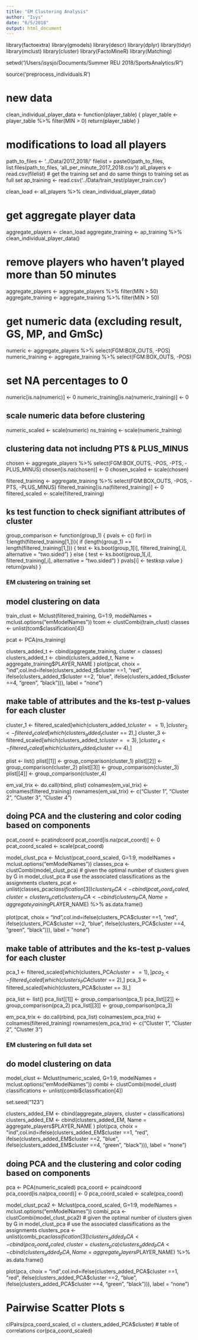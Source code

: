 ```yaml
---
title: "EM Clustering Analysis"
author: "Isys"
date: "6/5/2018"
output: html_document
---
```


library(factoextra)
library(gmodels)
library(descr)
library(dplyr)
library(tidyr)
library(mclust)
library(cluster)
library(FactoMineR)
library(Matching)

setwd("/Users/isysjo/Documents/Summer REU 2018/SportsAnalytics/R")

source('preprocess_individuals.R')



# new data
clean_individual_player_data <- function(player_table) {
  player_table <- player_table %>%
    filter(MIN > 0)
  return(player_table)
}

# modifications to load all players
path_to_files <- '../Data/2017_2018/'
filelist = paste0(path_to_files, list.files(path_to_files, 'all_per_minute_2017_2018.csv'))
all_players <- read.csv(filelist)
# get the training set and do same things to training set as full set
ap_training <- read.csv('../Data/train_test/player_train.csv')

clean_load <- all_players %>% clean_individual_player_data()

# get aggregate player data
 aggregate_players <- clean_load
aggregate_training <- ap_training %>% clean_individual_player_data()

# remove players who haven't played more than 50 minutes
aggregate_players <- aggregate_players %>% filter(MIN > 50)
aggregate_training <- aggregate_training %>% filter(MIN > 50)

# get numeric data (excluding result, GS, MP, and GmSc)
numeric <- aggregate_players %>% select(FGM:BOX_OUTS, -POS)
numeric_training <- aggregate_training %>% select(FGM:BOX_OUTS, -POS)

# set NA percentages to 0
numeric[is.na(numeric)] <- 0
numeric_training[is.na(numeric_training)] <- 0

## scale numeric data before clustering
numeric_scaled <- scale(numeric)
ns_training <- scale(numeric_training)

## clustering data not includng PTS & PLUS_MINUS
chosen <- aggregate_players %>% select(FGM:BOX_OUTS, -POS, -PTS, -PLUS_MINUS)
chosen[is.na(chosen)] <- 0
chosen_scaled <- scale(chosen) 

filtered_training <- aggregate_training %>% select(FGM:BOX_OUTS, -POS, -PTS, -PLUS_MINUS)
filtered_training[is.na(filtered_training)] <- 0
filtered_scaled <- scale(filtered_training)

## ks test function to check signifiant attributes of cluster
group_comparison <- function(group_1) {
    pvals <- c()
    for(i in 1:length(filtered_training[1,])){
        if (length(group_1) == length(filtered_training[1,])) {
              test <- ks.boot(group_1[i], filtered_training[,i], alternative = "two.sided")
        }
        else { test <- ks.boot(group_1[,i], filtered_training[,i], alternative = "two.sided") }
        pvals[i] <- test$ks$p.value
    }
    return(pvals)
}

### EM clustering on training set
## model clustering on data
train_clust <- Mclust(filtered_training, G=1:9, modelNames = mclust.options("emModelNames"))
tcom <- clustCombi(train_clust)
classes <- unlist(tcom$classification[4])

pcat <- PCA(ns_training)

clusters_added_t <- cbind(aggregate_training, cluster = classes)
clusters_added_t <- cbind(clusters_added_t, Name = aggregate_training$PLAYER_NAME )
plot(pcat, choix = "ind",col.ind=ifelse(clusters_added_t$cluster ==1, "red", ifelse(clusters_added_t$cluster ==2, "blue", ifelse(clusters_added_t$cluster ==4, "green", "black"))), label = "none")

## make table of attributes and the ks-test p-values for each cluster
cluster_1 <- filtered_scaled[which(clusters_added_t$cluster == 1),]
cluster_2 <- filtered_scaled[which(clusters_added_t$cluster == 2),]
cluster_3 <- filtered_scaled[which(clusters_added_t$cluster == 3),]
cluster_4 <- filtered_scaled[which(clusters_added_t$cluster == 4),]

plist <- list()
plist[[1]] <- group_comparison(cluster_1)
plist[[2]] <- group_comparison(cluster_2)
plist[[3]] <- group_comparison(cluster_3)
plist[[4]] <- group_comparison(cluster_4)

em_val_trix <- do.call(rbind, plist)
colnames(em_val_trix) <- colnames(filtered_training)
rownames(em_val_trix) <- c("Cluster 1", "Cluster 2", "Cluster 3", "Cluster 4")

## doing PCA and the clustering and color coding based on components
pcat_coord <- pcat$ind$coord
pcat_coord[is.na(pcat_coord)] <- 0
pcat_coord_scaled <- scale(pcat_coord)

model_clust_pca <- Mclust(pcat_coord_scaled, G=1:9, modelNames = mclust.options("emModelNames"))
classes_pca <- clustCombi(model_clust_pca)
#   given the optimal number of clusters given by G in model_clust_pca
#   use the associated classifications as the assignments
clusters_pcat <- unlist(classes_pca$classification[3])
clusters_PCA <- cbind(pcat_coord_scaled, cluster = clusters_pcat) %>% as.data.frame()
clusters_PCA <- cbind(clusters_PCA, Name = aggregate_training$PLAYER_NAME) %>% as.data.frame()

plot(pcat, choix = "ind",col.ind=ifelse(clusters_PCA$cluster ==1, "red", ifelse(clusters_PCA$cluster ==2, "blue", ifelse(clusters_PCA$cluster ==4, "green", "black"))), label = "none")


## make table of attributes and the ks-test p-values for each cluster  
pca_1 <- filtered_scaled[which(clusters_PCA$cluster == 1),]
pca_2 <- filtered_scaled[which(clusters_PCA$cluster == 2),]
pca_3 <- filtered_scaled[which(clusters_PCA$cluster == 3),]

pca_list <- list()
pca_list[[1]] <- group_comparison(pca_1)
pca_list[[2]] <- group_comparison(pca_2)
pca_list[[3]] <- group_comparison(pca_3)

em_pca_trix <- do.call(rbind, pca_list)
colnames(em_pca_trix) <- colnames(filtered_training)
rownames(em_pca_trix) <- c("Cluster 1", "Cluster 2", "Cluster 3")











### EM clustering on full data set
## do model clustering on data
model_clust <- Mclust(numeric_scaled, G=1:9, modelNames = mclust.options("emModelNames"))
combi <- clustCombi(model_clust)
classifications <- unlist(combi$classification[4])


set.seed("123")

clusters_added_EM <- cbind(aggregate_players, cluster = classifications)
clusters_added_EM <- cbind(clusters_added_EM, Name = aggregate_players$PLAYER_NAME )
plot(pca, choix = "ind",col.ind=ifelse(clusters_added_EM$cluster ==1, "red", ifelse(clusters_added_EM$cluster ==2, "blue", ifelse(clusters_added_EM$cluster ==4, "green", "black"))), label = "none")

## doing PCA and the clustering and color coding based on components
pca <- PCA(numeric_scaled)
pca_coord <- pca$ind$coord
pca_coord[is.na(pca_coord)] <- 0
pca_coord_scaled <- scale(pca_coord)

model_clust_pca2 <- Mclust(pca_coord_scaled, G=1:9, modelNames = mclust.options("emModelNames"))
combi_pca <- clustCombi(model_clust_pca2)
#   given the optimal number of clusters given by G in model_clust_pca
#   use the associated classifications as the assignments
clusters_pca <- unlist(combi_pca$classification[3])
clusters_added_PCA <- cbind(pca_coord_scaled, cluster = clusters_pca) %>% as.data.frame()
clusters_added_PCA <- cbind(clusters_added_PCA, Name = aggregate_players$PLAYER_NAME) %>% as.data.frame()

plot(pca, choix = "ind",col.ind=ifelse(clusters_added_PCA$cluster ==1, "red", ifelse(clusters_added_PCA$cluster ==2, "blue", ifelse(clusters_added_PCA$cluster ==4, "green", "black"))), label = "none")


# Pairwise Scatter Plots s
clPairs(pca_coord_scaled, cl = clusters_added_PCA$cluster)
# table of correlations
cor(pca_coord_scaled)